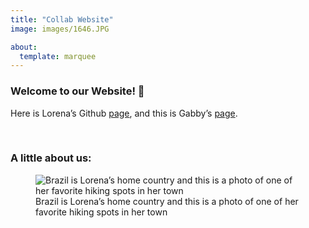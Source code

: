 ```yaml
---
title: "Collab Website"
image: images/1646.JPG

about:
  template: marquee
---
```


### Welcome to our Website! 💫

Here is Lorena's Github [page](https://github.com/lorenaps07), and this is Gabby's [page](https://github.com/gevergreen).

<br>

### A little about us:

![Brazil is Lorena's home country and this is a photo of one of her favorite hiking spots in her town](images/08.jpg)
